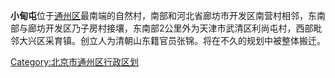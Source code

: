 {{多個問題|
{{disputed|time=2019-01-31T03:05:45+00:00}}
{{unreferenced|time=2012-05-22T15:05:15+00:00}}
{{expand|time=2009-11-14T22:16:40+00:00}}
}}
{{Coord|39.602528|116.782303|type:city_region:CN-11_source:GoogleMaps|display=title}}
'''小甸屯'''位于[[通州区_(北京市)|通州区]]最南端的自然村，南部和河北省廊坊市开发区南营村相邻，东南部与廊坊开发区乃子房村接壤，东南部2公里外为天津市武清区利尚屯村，西部毗邻大兴区采育镇。创立人为清朝山东籍官员张锦。将在不久的规划中被整体搬迁。

[[Category:北京市通州区行政区划|Category:北京市通州区行政区划]]